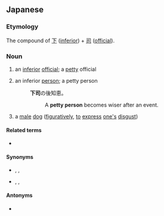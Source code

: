 ==Japanese==
{{ja-kanjitab|げ|す|yomi=o}}

===Etymology===
The compound of [[下]] ([[inferior]]) + [[司]] ([[official]]).

===Noun===
{{ja-noun|げす}}

# {{sense|archaic}} an [[inferior]] [[official]]; a [[petty]] official
# an inferior [[person]]; a petty person
#: '''下司'''の後知恵。
#:: A '''petty person''' becomes wiser after an event.
# a [[male]] [[dog]] ([[figuratively]], [[to]] [[express]] [[one's]] [[disgust]])

====Related terms====
* {{ja-r|上司|じょうし}}

====Synonyms====
* {{sense|inferior official}} {{ja-r|下僚|かりょう}}, {{ja-r|下吏|かり}}, {{ja-r|賎吏|せんり}}
* {{sense|inferior person}} {{ja-r|賎|しず}}, {{ja-r|下っ端|したっぱ}}, {{ja-r|賎人|せんじん}}

====Antonyms====
* {{sense|male dog}} {{ja-r|売女|ばいた}}